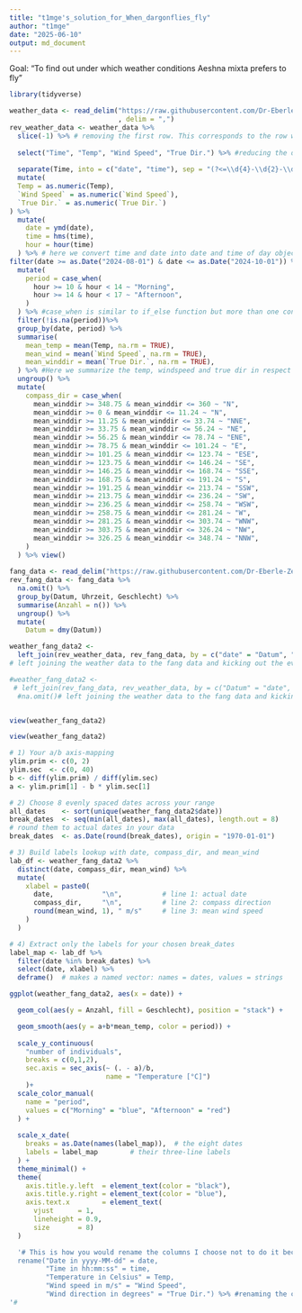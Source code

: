 ```yaml
---
title: "t1mge's_solution_for_When_dargonflies_fly"
author: "t1mge"
date: "2025-06-10"
output: md_document
---
```


Goal: "To find out under which weather conditions Aeshna mixta prefers to fly"

```r
library(tidyverse)
```

```r
weather_data <- read_delim("https://raw.githubusercontent.com/Dr-Eberle-Zentrum/Data-projects-with-R-and-GitHub/refs/heads/main/Projects/paula0013/Weather_Data_Poland.csv"
                           , delim = ",")
rev_weather_data <- weather_data %>% 
  slice(-1) %>% # removing the first row. This corresponds to the row with units
  
  select("Time", "Temp", "Wind Speed", "True Dir.") %>% #reducing the dataset to the four given varaible
  
  separate(Time, into = c("date", "time"), sep = "(?<=\\d{4}-\\d{2}-\\d{2})\\s(?=\\d{2}:\\d{2}:\\d{2})") %>% # Seperating the time column into time and date with an regex expression trageting specifically the space inbetween 
  mutate(
  Temp = as.numeric(Temp),
  `Wind Speed` = as.numeric(`Wind Speed`),
  `True Dir.` = as.numeric(`True Dir.`)
) %>% 
  mutate(
    date = ymd(date),
    time = hms(time),
    hour = hour(time)
  ) %>% # here we convert time and date into date and time of day objects and extract the hours as a numerical value to make it easier to handle them later and average them in the next step
filter(date >= as.Date("2024-08-01") & date <= as.Date("2024-10-01")) %>% # Here I am filtering the date so that they align with the catch period
  mutate(
    period = case_when(
      hour >= 10 & hour < 14 ~ "Morning",
      hour >= 14 & hour < 17 ~ "Afternoon",
    )
  ) %>% #case_when is similar to if_else function but more than one conditions can be checked, this avoids nesting and is particular functional and readable when needing to compare even more conditions, see later for the compass direction
  filter(!is.na(period))%>% 
  group_by(date, period) %>% 
  summarise(
    mean_temp = mean(Temp, na.rm = TRUE),
    mean_wind = mean(`Wind Speed`, na.rm = TRUE),
    mean_winddir = mean(`True Dir.`, na.rm = TRUE),
  ) %>% #Here we summarize the temp, windspeed and true dir in respect to the date and period 
  ungroup() %>% 
  mutate(
    compass_dir = case_when(
      mean_winddir >= 348.75 & mean_winddir <= 360 ~ "N",
      mean_winddir >= 0 & mean_winddir <= 11.24 ~ "N",
      mean_winddir >= 11.25 & mean_winddir <= 33.74 ~ "NNE",
      mean_winddir >= 33.75 & mean_winddir <= 56.24 ~ "NE",
      mean_winddir >= 56.25 & mean_winddir <= 78.74 ~ "ENE",
      mean_winddir >= 78.75 & mean_winddir <= 101.24 ~ "E",
      mean_winddir >= 101.25 & mean_winddir <= 123.74 ~ "ESE",
      mean_winddir >= 123.75 & mean_winddir <= 146.24 ~ "SE",
      mean_winddir >= 146.25 & mean_winddir <= 168.74 ~ "SSE",
      mean_winddir >= 168.75 & mean_winddir <= 191.24 ~ "S",
      mean_winddir >= 191.25 & mean_winddir <= 213.74 ~ "SSW",
      mean_winddir >= 213.75 & mean_winddir <= 236.24 ~ "SW",
      mean_winddir >= 236.25 & mean_winddir <= 258.74 ~ "WSW",
      mean_winddir >= 258.75 & mean_winddir <= 281.24 ~ "W",
      mean_winddir >= 281.25 & mean_winddir <= 303.74 ~ "WNW",
      mean_winddir >= 303.75 & mean_winddir <= 326.24 ~ "NW",
      mean_winddir >= 326.25 & mean_winddir <= 348.74 ~ "NNW",
    )
  ) %>% view()
  
fang_data <- read_delim("https://raw.githubusercontent.com/Dr-Eberle-Zentrum/Data-projects-with-R-and-GitHub/refs/heads/main/Projects/paula0013/Fangdaten_Poland.csv") 
rev_fang_data <- fang_data %>% 
  na.omit() %>% 
  group_by(Datum, Uhrzeit, Geschlecht) %>% 
  summarise(Anzahl = n()) %>% 
  ungroup() %>% 
  mutate(
    Datum = dmy(Datum))

weather_fang_data2 <-
  left_join(rev_weather_data, rev_fang_data, by = c("date" = "Datum", "period" = "Uhrzeit"))
# left joining the weather data to the fang data and kicking out the evening catches with the na.omit function

#weather_fang_data2 <-
 # left_join(rev_fang_data, rev_weather_data, by = c("Datum" = "date", "Uhrzeit" = "period")) %>% 
  #na.omit()# left joining the weather data to the fang data and kicking out the evening catches with the na.omit function


view(weather_fang_data2)

```

```r
view(weather_fang_data2)

# 1) Your a/b axis‐mapping
ylim.prim <- c(0, 2)
ylim.sec  <- c(0, 40)
b <- diff(ylim.prim) / diff(ylim.sec)
a <- ylim.prim[1] - b * ylim.sec[1]

# 2) Choose 8 evenly spaced dates across your range
all_dates    <- sort(unique(weather_fang_data2$date))
break_dates  <- seq(min(all_dates), max(all_dates), length.out = 8)
# round them to actual dates in your data
break_dates  <- as.Date(round(break_dates), origin = "1970-01-01")

# 3) Build labels lookup with date, compass_dir, and mean_wind
lab_df <- weather_fang_data2 %>%
  distinct(date, compass_dir, mean_wind) %>%
  mutate(
    xlabel = paste0(
      date,            "\n",          # line 1: actual date
      compass_dir,     "\n",          # line 2: compass direction
      round(mean_wind, 1), " m/s"     # line 3: mean wind speed
    )
  )

# 4) Extract only the labels for your chosen break_dates
label_map <- lab_df %>%
  filter(date %in% break_dates) %>%
  select(date, xlabel) %>%
  deframe()  # makes a named vector: names = dates, values = strings

ggplot(weather_fang_data2, aes(x = date)) +

  geom_col(aes(y = Anzahl, fill = Geschlecht), position = "stack") +

  geom_smooth(aes(y = a+b*mean_temp, color = period)) +
  
  scale_y_continuous(
    "number of individuals", 
    breaks = c(0,1,2), 
    sec.axis = sec_axis(~ (. - a)/b, 
                        name = "Temperature [°C]")
    )+
  scale_color_manual(
    name = "period",
    values = c("Morning" = "blue", "Afternoon" = "red")
  ) +
  
  scale_x_date(
    breaks = as.Date(names(label_map)),  # the eight dates
    labels = label_map        # their three-line labels 
  ) +
  theme_minimal() +
  theme(
    axis.title.y.left  = element_text(color = "black"),
    axis.title.y.right = element_text(color = "blue"),
    axis.text.x        = element_text(
      vjust      = 1,
      lineheight = 0.9,
      size       = 8)
  )
```





```r
  '# This is how you would rename the columns I choose not to do it because the long name are very cluncky and dont provide any value during the creation the plots
  rename("Date in yyyy-MM-dd" = date,
         "Time in hh:mm:ss" = time,
         "Temperature in Celsius" = Temp, 
         "Wind speed in m/s" = "Wind Speed",
         "Wind direction in degrees" = "True Dir.") %>% #renaming the columns
'# 
```


